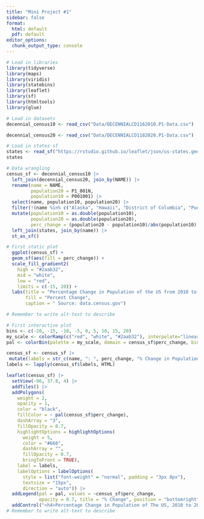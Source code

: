 ```yaml
---
title: "Mini Project #1"
sidebar: false
format:
  html: default
  pdf: default
editor_options: 
  chunk_output_type: console
---
```


```r
# Load in libraries
library(tidyverse)
library(maps)
library(viridis)
library(statebins)
library(leaflet)
library(sf)
library(htmltools)
library(glue)
```

```r
# Load in datasets
decennial_census10 <- read_csv("Data/DECENNIALCD1162010.P1-Data.csv")

decennial_census20 <- read_csv("Data/DECENNIALCD1182020.P1-Data.csv")

```

```r
# Load in states sf
states <- read_sf("https://rstudio.github.io/leaflet/json/us-states.geojson")  #<2>
states
```

```r
# Data wrangling
census_sf <- decennial_census10 |>
  left_join(decennial_census20, join_by(NAME)) |>
  rename(name = NAME,
         population20 = P1_001N,
         population10 = P001001) |>
  select(name, population10, population20) |>
  filter(!(name %in% c("Alaska", "Hawaii", "District of Columbia", "Puerto Rico", "Label for GEO_ID"))) |>
  mutate(population10 = as.double(population10),
         population20 = as.double(population20),
         perc_change = (population20 - population10)/abs(population10) * 100) |>
  left_join(states, join_by(name)) |>
  st_as_sf()
```

```r
# First static plot
  ggplot(census_sf) +
  geom_sf(aes(fill = perc_change)) +
  scale_fill_gradient2(
    high = "#2aab32", 
    mid = "white",
    low = "red",
    limits = c(-15, 20)) +
  labs(title = "Percentage Change in Population of the US from 2010 to 2020",
       fill = "Percent Change",
       caption = " Source: data.census.gov")

# Remember to write alt-text to describe
```

```r
# First interactive plot
bins <- c(-20, -15, -10, -5, 0, 5, 10, 15, 20)
my_scale <- colorRamp(c("red", "white", "#2aab32"), interpolate="linear")
pal <- colorBin(palette = my_scale, domain = census_sf$perc_change, bins = bins)

census_sf <- census_sf |>
 mutate(labels = str_c(name, ": ", perc_change, "% Change in Population"))
labels <- lapply(census_sf$labels, HTML)

leaflet(census_sf) |>
  setView(-96, 37.8, 4) |>
  addTiles() |>
  addPolygons(
    weight = 2,
    opacity = 1,
    color = "black",
    fillColor = ~ pal(census_sf$perc_change),
    dashArray = "3",
    fillOpacity = 0.7,
    highlightOptions = highlightOptions(
      weight = 5,
      color = "#666",
      dashArray = "",
      fillOpacity = 0.7,
      bringToFront = TRUE),
    label = labels,
    labelOptions = labelOptions(
      style = list("font-weight" = "normal", padding = "3px 8px"),
      textsize = "15px",
      direction = "auto")) |>
  addLegend(pal = pal, values = ~census_sf$perc_change, 
            opacity = 0.7, title = "% Change", position = "bottomright") |>
  addControl("<h4>Percentage Change in Population of The US, 2010 to 2020</h4>", position = "topright", className = "map-title")
# Remember to write alt-text to describe
```

